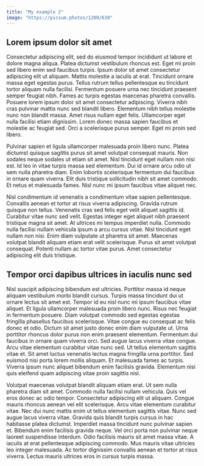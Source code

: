---
title: "My example 2"
image: "https://picsum.photos/1200/630"
---

## Lorem ipsum dolor sit amet

Consectetur adipiscing elit, sed do eiusmod tempor incididunt ut labore et dolore magna aliqua. Platea dictumst vestibulum rhoncus est. Eget mi proin sed libero enim sed faucibus turpis. Ipsum dolor sit amet consectetur adipiscing elit ut aliquam. Mattis molestie a iaculis at erat. Tincidunt ornare massa eget egestas purus. Tellus rutrum tellus pellentesque eu tincidunt tortor aliquam nulla facilisi. Fermentum posuere urna nec tincidunt praesent semper feugiat nibh. Fames ac turpis egestas maecenas pharetra convallis. Posuere lorem ipsum dolor sit amet consectetur adipiscing. Viverra nibh cras pulvinar mattis nunc sed blandit libero. Elementum nibh tellus molestie nunc non blandit massa. Amet risus nullam eget felis. Ullamcorper eget nulla facilisi etiam dignissim. Lorem donec massa sapien faucibus et molestie ac feugiat sed. Orci a scelerisque purus semper. Eget mi proin sed libero.

Pulvinar sapien et ligula ullamcorper malesuada proin libero nunc. Platea dictumst quisque sagittis purus sit amet volutpat consequat mauris. Non sodales neque sodales ut etiam sit amet. Nisl tincidunt eget nullam non nisi est. Id leo in vitae turpis massa sed elementum. Dui id ornare arcu odio ut sem nulla pharetra diam. Enim lobortis scelerisque fermentum dui faucibus in ornare quam viverra. Elit duis tristique sollicitudin nibh sit amet commodo. Et netus et malesuada fames. Nisl nunc mi ipsum faucibus vitae aliquet nec.

Nisl condimentum id venenatis a condimentum vitae sapien pellentesque. Convallis aenean et tortor at risus viverra adipiscing. Gravida rutrum quisque non tellus. Venenatis cras sed felis eget velit aliquet sagittis id. Curabitur vitae nunc sed velit. Egestas integer eget aliquet nibh praesent tristique magna sit amet. At ultrices mi tempus imperdiet nulla. Commodo nulla facilisi nullam vehicula ipsum a arcu cursus vitae. Nisl tincidunt eget nullam non nisi. Enim diam vulputate ut pharetra sit amet. Maecenas volutpat blandit aliquam etiam erat velit scelerisque. Purus sit amet volutpat consequat. Potenti nullam ac tortor vitae purus. Amet consectetur adipiscing elit duis tristique.

## Tempor orci dapibus ultrices in iaculis nunc sed

Nisl suscipit adipiscing bibendum est ultricies. Porttitor massa id neque aliquam vestibulum morbi blandit cursus. Turpis massa tincidunt dui ut ornare lectus sit amet est. Tempor id eu nisl nunc mi ipsum faucibus vitae aliquet. Et ligula ullamcorper malesuada proin libero nunc. Risus nec feugiat in fermentum posuere. Diam volutpat commodo sed egestas egestas fringilla phasellus faucibus scelerisque. Vitae congue eu consequat ac felis donec et odio. Dictum sit amet justo donec enim diam vulputate ut. Urna porttitor rhoncus dolor purus non enim praesent elementum. Fermentum dui faucibus in ornare quam viverra orci. Sed augue lacus viverra vitae congue. Arcu vitae elementum curabitur vitae nunc sed. Ut tellus elementum sagittis vitae et. Sit amet luctus venenatis lectus magna fringilla urna porttitor. Sed euismod nisi porta lorem mollis aliquam. Et malesuada fames ac turpis. Viverra ipsum nunc aliquet bibendum enim facilisis gravida. Elementum nisi quis eleifend quam adipiscing vitae proin sagittis nisl.

Volutpat maecenas volutpat blandit aliquam etiam erat. Ut sem nulla pharetra diam sit amet. Commodo nulla facilisi nullam vehicula. Quis vel eros donec ac odio tempor. Consectetur adipiscing elit ut aliquam. Congue mauris rhoncus aenean vel elit scelerisque. Arcu vitae elementum curabitur vitae. Nec dui nunc mattis enim ut tellus elementum sagittis vitae. Nunc sed augue lacus viverra vitae. Gravida quis blandit turpis cursus in hac habitasse platea dictumst. Imperdiet massa tincidunt nunc pulvinar sapien et. Bibendum enim facilisis gravida neque. Vel orci porta non pulvinar neque laoreet suspendisse interdum. Odio facilisis mauris sit amet massa vitae. A iaculis at erat pellentesque adipiscing commodo. Mus mauris vitae ultricies leo integer malesuada. Ac tortor dignissim convallis aenean et tortor at risus viverra. Lectus mauris ultrices eros in cursus turpis massa.